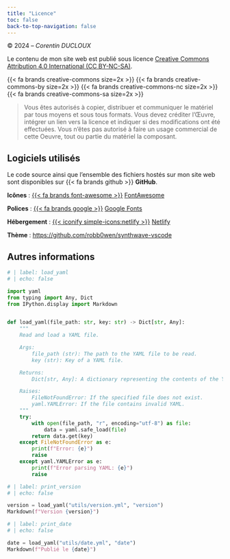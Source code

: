 ```yaml
---
title: "Licence"
toc: false
back-to-top-navigation: false
---
```


&#169; 2024 -- *Corentin DUCLOUX*   

Le contenu de mon site web est publié sous licence [Creative Commons Attribution 4.0 International (CC BY-NC-SA)](https://creativecommons.org/licenses/by-nc-sa/4.0/){.external target="_blank"}.

{{< fa brands creative-commons size=2x >}} {{< fa brands creative-commons-by size=2x >}} {{< fa brands creative-commons-nc size=2x >}} {{< fa brands creative-commons-sa size=2x >}}

> Vous êtes autorisés à copier, distribuer et communiquer le matériel par tous moyens et sous tous formats. Vous devez créditer l'Œuvre, intégrer un lien vers la licence et indiquer si des modifications ont été effectuées. Vous n'êtes pas autorisé à faire un usage commercial de cette Oeuvre, tout ou partie du matériel la composant. 

## Logiciels utilisés

Le code source ainsi que l'ensemble des fichiers hostés sur mon site web sont disponibles sur {{< fa brands github >}} **GitHub**.

**Icônes** : [{{< fa brands font-awesome >}}](https://fontawesome.com/) [FontAwesome](https://fontawesome.com/){.external target="_blank"}

**Polices** : [{{< fa brands google >}}](https://fonts.google.com/)   [Google Fonts](https://fonts.google.com/){.external target="_blank"}

**Hébergement** : [{{< iconify simple-icons:netlify >}}](https://www.netlify.com/) [Netlify](https://www.netlify.com/){.external target="_blank"}

**Thème** : [https://github.com/robb0wen/synthwave-vscode](https://github.com/robb0wen/synthwave-vscode){.external target="_blank"}

## Autres informations

```python
# | label: load_yaml
# | echo: false

import yaml
from typing import Any, Dict
from IPython.display import Markdown


def load_yaml(file_path: str, key: str) -> Dict[str, Any]:
    """
    Read and load a YAML file.

    Args:
        file_path (str): The path to the YAML file to be read.
        key (str): Key of a YAML file.

    Returns:
        Dict[str, Any]: A dictionary representing the contents of the YAML file.

    Raises:
        FileNotFoundError: If the specified file does not exist.
        yaml.YAMLError: If the file contains invalid YAML.
    """
    try:
        with open(file_path, "r", encoding="utf-8") as file:
            data = yaml.safe_load(file)
        return data.get(key)
    except FileNotFoundError as e:
        print(f"Error: {e}")
        raise
    except yaml.YAMLError as e:
        print(f"Error parsing YAML: {e}")
        raise
```

:::{.website-infos}

```python
# | label: print_version
# | echo: false

version = load_yaml("utils/version.yml", "version")
Markdown(f"Version {version}")
```

```python
# | label: print_date
# | echo: false

date = load_yaml("utils/date.yml", "date")
Markdown(f"Publié le {date}")
```

:::